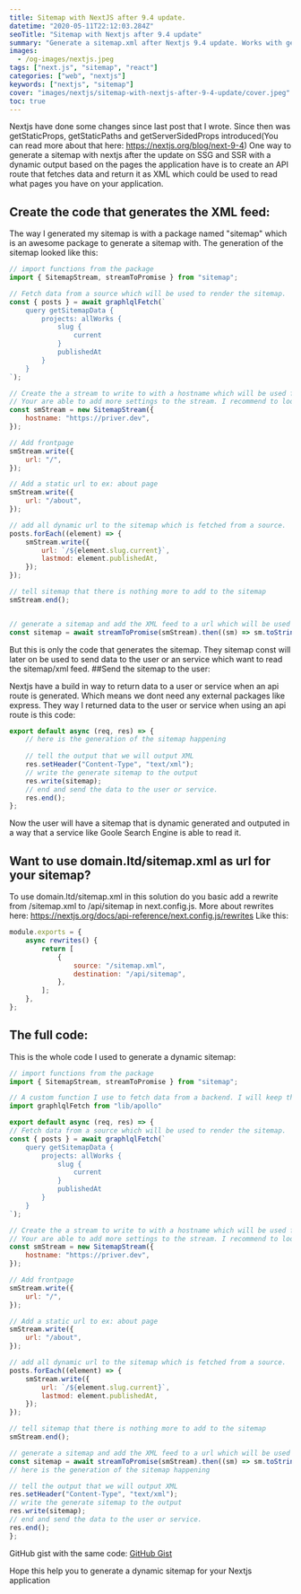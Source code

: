 ```yaml
---
title: Sitemap with NextJS after 9.4 update.
datetime: "2020-05-11T22:12:03.284Z"
seoTitle: "Sitemap with Nextjs after 9.4 update"
summary: "Generate a sitemap.xml after Nextjs 9.4 update. Works with getServerSidedProps, getStaticProps update"
images:
  - /og-images/nextjs.jpeg
tags: ["next.js", "sitemap", "react"]
categories: ["web", "nextjs"]
keywords: ["nextjs", "sitemap"]
cover: "images/nextjs/sitemap-with-nextjs-after-9-4-update/cover.jpeg"
toc: true
---
```


Nextjs have done some changes since last post that I wrote. Since then was getStaticProps, getStaticPaths and getServerSidedProps introduced(You can read more about that here: https://nextjs.org/blog/next-9-4)
One way to generate a sitemap with nextjs after the update on SSG and SSR with a dynamic output based on the pages the application have is to create an API route that fetches data and return it as XML which could be used to read what pages you have on your application.
## Create the code that generates the XML feed:

The way I generated my sitemap is with a package named "sitemap" which is an awesome package to generate a sitemap with.
The generation of the sitemap looked like this:

```javascript
// import functions from the package
import { SitemapStream, streamToPromise } from "sitemap";

// Fetch data from a source which will be used to render the sitemap.
const { posts } = await graphlqlFetch(`
    query getSitemapData {
        projects: allWorks {
            slug {
                current
            }
            publishedAt
        }
    }
`);

// Create the a stream to write to with a hostname which will be used for all links
// Your are able to add more settings to the stream. I recommend to look a the npm package for more information.
const smStream = new SitemapStream({
    hostname: "https://priver.dev",
});

// Add frontpage
smStream.write({
    url: "/",
});

// Add a static url to ex: about page
smStream.write({
    url: "/about",
});

// add all dynamic url to the sitemap which is fetched from a source.
posts.forEach((element) => {
    smStream.write({
        url: `/${element.slug.current}`,
        lastmod: element.publishedAt,
    });
});

// tell sitemap that there is nothing more to add to the sitemap
smStream.end();


// generate a sitemap and add the XML feed to a url which will be used later on.
const sitemap = await streamToPromise(smStream).then((sm) => sm.toString());
```

But this is only the code that generates the sitemap. They sitemap const will later on be used to send data to the user or an service which want to read the sitemap/xml feed.
##Send the sitemap to the user:

Nextjs have a build in way to return data to a user or service when an api route is generated. Which means we dont need any external packages like express.
They way I returned data to the user or service when using an api route is this code:
```javascript
export default async (req, res) => {
    // here is the generation of the sitemap happening
    
    // tell the output that we will output XML
    res.setHeader("Content-Type", "text/xml");
    // write the generate sitemap to the output
    res.write(sitemap);
    // end and send the data to the user or service.
    res.end();
};
```
Now the user will have a sitemap that is dynamic generated and outputed in a way that a service like Goole Search Engine is able to read it.

## Want to use domain.ltd/sitemap.xml as url for your sitemap?

To use domain.ltd/sitemap.xml in this solution do you basic add a rewrite from /sitemap.xml to /api/sitemap in next.config.js. More about rewrites here: https://nextjs.org/docs/api-reference/next.config.js/rewrites
Like this:
```javascript
module.exports = {
    async rewrites() {
        return [
            {
                source: "/sitemap.xml",
                destination: "/api/sitemap",
            },
        ];
    },
};
```

## The full code:
This is the whole code I used to generate a dynamic sitemap:
```javascript
// import functions from the package
import { SitemapStream, streamToPromise } from "sitemap";

// A custom function I use to fetch data from a backend. I will keep the import to make it more clear why "graphlqlFetch" is used in the code
import graphlqlFetch from "lib/apollo"

export default async (req, res) => {
// Fetch data from a source which will be used to render the sitemap.
const { posts } = await graphlqlFetch(`
    query getSitemapData {
        projects: allWorks {
            slug {
                current
            }
            publishedAt
        }
    }
`);

// Create the a stream to write to with a hostname which will be used for all links
// Your are able to add more settings to the stream. I recommend to look a the npm package for more information.
const smStream = new SitemapStream({
    hostname: "https://priver.dev",
});

// Add frontpage
smStream.write({
    url: "/",
});

// Add a static url to ex: about page
smStream.write({
    url: "/about",
});

// add all dynamic url to the sitemap which is fetched from a source.
posts.forEach((element) => {
    smStream.write({
        url: `/${element.slug.current}`,
        lastmod: element.publishedAt,
    });
});

// tell sitemap that there is nothing more to add to the sitemap
smStream.end();

// generate a sitemap and add the XML feed to a url which will be used later on.
const sitemap = await streamToPromise(smStream).then((sm) => sm.toString());
// here is the generation of the sitemap happening

// tell the output that we will output XML
res.setHeader("Content-Type", "text/xml");
// write the generate sitemap to the output
res.write(sitemap);
// end and send the data to the user or service.
res.end();
};
```

GitHub gist with the same code: [GitHub Gist](https://gist.github.com/emilpriver/475ab666d3155f84f9739cbf8567e640)

Hope this help you to generate a dynamic sitemap for your Nextjs application
